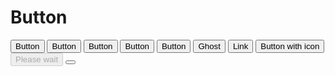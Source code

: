 

<Meta title="Button" component={Button} />

# Button

<Story name="Default">
  <Button>Button</Button>
</Story>

<Story name="Outline">
  <Button variant="outline">Button</Button>
</Story>

<Story name="Destructive">
  <Button variant="destructive">Button</Button>
</Story>

<Story name="Action">
  <Button variant="action">Button</Button>
</Story>

<Story name="Secondary">
  <Button variant="secondary">Button</Button>
</Story>

<Story name="Ghost">
  <Button variant="ghost">Ghost</Button>
</Story>

<Story name="Link">
  <Button variant="link">Link</Button>
</Story>

<Story name="With Icon">
  <Button>
    <Mail className="mr-2" />
    Button with icon
  </Button>
</Story>

<Story name="Loading">
  <Button disabled>
    <Loader2 className="mr-2 animate-spin" />
    Please wait
  </Button>
</Story>

<Story name="Trash Icon">
  <Button
    variant="ghost"
    size="icon"
    className="hover:bg-transparent hover:border-input"
  >
    <Trash2Icon size={14} className="text-destructive" />
  </Button>
</Story>

